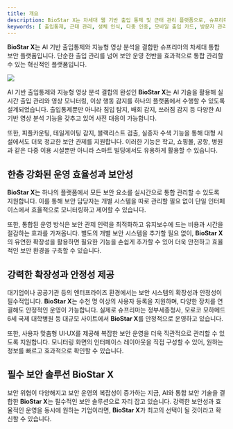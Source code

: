 ```yaml
---
title: 개요
description: BioStar X는 차세대 웹 기반 출입 통제 및 근태 관리 플랫폼으로, 슈프리마의 혁신적인 생체 인식 기술과 최신 보안 솔루션을 결합한 강력한 보안 시스템입니다.
keywords: [ 출입통제, 근태 관리, 생체 인식, 다중 인증, 모바일 출입 카드, 방문자 관리, 데이터 암호화, 보안 API, 기업 보안 ]
---
```


**BioStar X**는 AI 기반 출입통제와 지능형 영상 분석을 결합한 슈프리마의 차세대 통합 보안 플랫폼입니다. 단순한 출입 관리를 넘어 보안 운영 전반을 효과적으로 통합 관리할 수 있는 혁신적인 플랫폼입니다.

<Image src='https://www.supremainc.com/en/asset/images/06_hub/suprema_enterprise_access_control4.jpg' alone />

AI 기반 출입통제와 지능형 영상 분석 결합의 완성인 **BioStar X**는 AI 기술을 활용해 실시간 출입 관리와 영상 모니터링, 이상 행동 감지를 하나의 플랫폼에서 수행할 수 있도록 설계되었습니다. 출입통제뿐만 아니라 침입 탐지, 배회 감지, 쓰러짐 감지 등 다양한 AI 기반 영상 분석 기능을 갖추고 있어 사전 대응이 가능합니다. 

또한, 피플카운팅, 테일게이팅 감지, 블랙리스트 검출, 실종자 수색 기능을 통해 대형 시설에서도 더욱 정교한 보안 관제를 지원합니다. 이러한 기능은 학교, 쇼핑몰, 공항, 병원과 같은 다중 이용 시설뿐만 아니라 스마트 빌딩에서도 유용하게 활용할 수 있습니다.

## 한층 강화된 운영 효율성과 보안성

**BioStar X**는 하나의 플랫폼에서 모든 보안 요소를 실시간으로 통합 관리할 수 있도록 지원합니다. 이를 통해 보안 담당자는 개별 시스템을 따로 관리할 필요 없이 단일 인터페이스에서 효율적으로 모니터링하고 제어할 수 있습니다.

또한, 통합된 운영 방식은 보안 관제 인력을 최적화하고 유지보수에 드는 비용과 시간을 절감하는 효과를 가져옵니다. 별도의 개별 보안 시스템을 추가할 필요 없이, **BioStar X**의 유연한 확장성을 활용하면 필요한 기능을 손쉽게 추가할 수 있어 더욱 안전하고 효율적인 보안 환경을 구축할 수 있습니다.

## 강력한 확장성과 안정성 제공

대기업이나 공공기관 등의 엔터프라이즈 환경에서는 보안 시스템의 확장성과 안정성이 필수적입니다. **BioStar X**는 수천 명 이상의 사용자 등록을 지원하며, 다양한 장치를 연결해도 안정적인 운영이 가능합니다. 실제로 슈프리마는 정부세종청사, 모로코 모하메드 6세 국제 대학병원 등 대규모 사이트에서 **BioStar X**를 안정적으로 운영하고 있습니다.

또한, 사용자 맞춤형 UI·UX를 제공해 복잡한 보안 운영을 더욱 직관적으로 관리할 수 있도록 지원합니다. 모니터링 화면의 인터페이스 레이아웃을 직접 구성할 수 있어, 원하는 정보를 빠르고 효과적으로 확인할 수 있습니다.

## 필수 보안 솔루션 **BioStar X**

보안 위협이 다양해지고 보안 운영의 복잡성이 증가하는 지금, AI와 통합 보안 기술을 결합한 **BioStar X**는 필수적인 보안 솔루션으로 자리 잡고 있습니다. 강력한 보안성과 효율적인 운영을 동시에 원하는 기업이라면, **BioStar X**가 최고의 선택이 될 것이라고 확신할 수 있습니다.